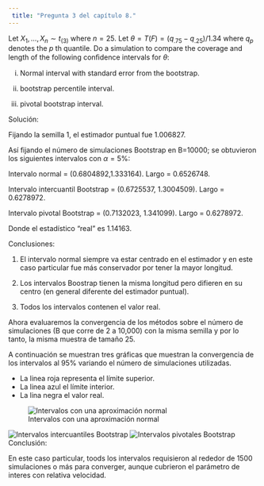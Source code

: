```yaml
---
 title: "Pregunta 3 del capítulo 8."
---
```


Let $X_1,\dots, X_n \sim t_{(3)}$ where $n = 25$. Let $\theta = T(F) = (q_{.75} − q_{.25})/1.34$ where $q_p$ denotes the $p$ th quantile. Do a simulation to compare the coverage and length of the following conﬁdence intervals for $\theta$:

(i) Normal interval with standard error from the bootstrap.

(ii) bootstrap percentile interval.

(iii) pivotal bootstrap interval.

Solución:

Fijando la semilla 1, el estimador puntual fue 1.006827.


Así fijando el número de simulaciones Bootstrap en B=10000; se obtuvieron los siguientes intervalos con $\alpha = 5\%$:

Intervalo normal = (0.6804892,1.333164). Largo = 0.6526748.


Intervalo intercuantil Bootstrap = (0.6725537, 1.3004509). Largo = 0.6278972.


Intervalo pivotal Bootstrap = (0.7132023, 1.341099). Largo = 0.6278972.

Donde el estadístico "real" es 1.14163.

Conclusiones:


1) El intervalo normal siempre va estar centrado en el estimador y en este caso particular fue más conservador por tener la mayor longitud.

2) Los intervalos Boostrap tienen la misma longitud pero difieren en su centro (en general diferente del estimador puntual).

3) Todos los intervalos contenen el valor real.

Ahora evaluaremos la convergencia de los métodos sobre el número de simulaciones (B que corre de 2 a 10,000) con la misma semilla y por lo tanto, la misma muestra de tamaño 25.

A continuación se muestran tres gráficas que muestran la convergencia de los intervalos al $95\%$ variando el número de simulaciones utilizadas.

- La linea roja representa el límite superior.
- La linea azul el límite interior.
- La lina negra el valor real.

![Intervalos con una aproximación normal](Normal2000.png)

![Intervalos intercuantiles Bootstrap](Intercuartil2000.png)
![Intervalos pivotales Bootstrap](Pivotal2000.png)
Conclusión:

En este caso particular, toods los intervalos requisieron al rededor de 1500 simulaciones o más para converger, aunque cubrieron el parámetro de interes con relativa velocidad.
